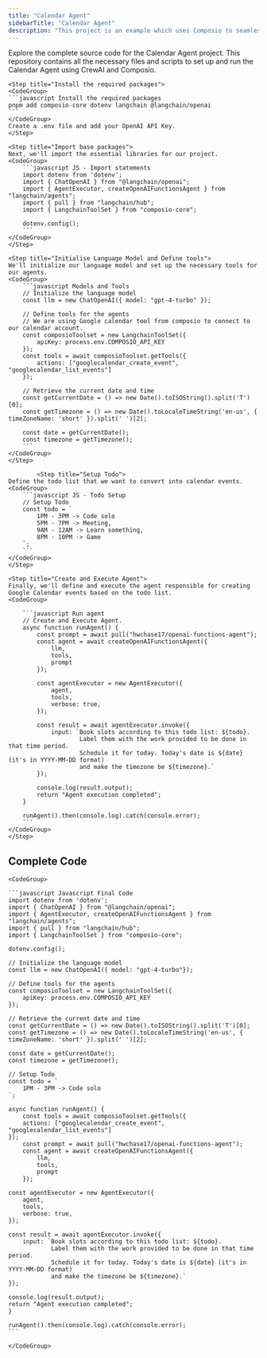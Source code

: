 ```yaml
---
title: "Calendar Agent"
sidebarTitle: "Calendar Agent"
description: "This project is an example which uses Composio to seamlessly convert your to-do lists into Google Calendar events. It automatically schedules tasks with specified labels and times, ensuring your calendar is always up-to-date and organized."
---
```




<Tabs>

<Tab title="Javascript">
<Card color="#7bee0c" title="Calendar Agent GitHub Repository" icon="github" href="https://github.com/ComposioHQ/composio/tree/master/js/examples/docs-example/calendar_agent">
  Explore the complete source code for the Calendar Agent project. This repository contains all the necessary files and scripts to set up and run the Calendar Agent using CrewAI and Composio.
</Card>
<Steps>

    <Step title="Install the required packages">
    <CodeGroup>
    ```javascript Install the required packages
    pnpm add composio-core dotenv langchain @langchain/openai
    ```
    </CodeGroup>
    Create a .env file and add your OpenAI API Key.
    </Step>

    <Step title="Import base packages">
    Next, we'll import the essential libraries for our project.
    <CodeGroup>
        ```javascript JS - Import statements
        import dotenv from 'dotenv';
        import { ChatOpenAI } from "@langchain/openai";
        import { AgentExecutor, createOpenAIFunctionsAgent } from "langchain/agents";
        import { pull } from "langchain/hub";
        import { LangchainToolSet } from "composio-core";
        
        dotenv.config();
        ```
    </CodeGroup>
    </Step>

    <Step title="Initialise Language Model and Define tools">
    We'll initialize our language model and set up the necessary tools for our agents.
    <CodeGroup>
        ```javascript Models and Tools
        // Initialize the language model
        const llm = new ChatOpenAI({ model: "gpt-4-turbo" });

        // Define tools for the agents
        // We are using Google calendar tool from composio to connect to our calendar account.
        const composioToolset = new LangchainToolSet({
            apiKey: process.env.COMPOSIO_API_KEY
        });
        const tools = await composioToolset.getTools({
            actions: ["googlecalendar_create_event", "googlecalendar_list_events"]
        });

        // Retrieve the current date and time
        const getCurrentDate = () => new Date().toISOString().split('T')[0];
        const getTimezone = () => new Date().toLocaleTimeString('en-us', { timeZoneName: 'short' }).split(' ')[2];

        const date = getCurrentDate();
        const timezone = getTimezone();
        ```
    </CodeGroup>
    </Step>

            <Step title="Setup Todo">
    Define the todo list that we want to convert into calendar events.
    <CodeGroup>
        ```javascript JS - Todo Setup
        // Setup Todo
        const todo = `
            1PM - 3PM -> Code solo
            5PM - 7PM -> Meeting,
            9AM - 12AM -> Learn something,
            8PM - 10PM -> Game
        `;
        ```
    </CodeGroup>
    </Step>

    <Step title="Create and Execute Agent">
    Finally, we'll define and execute the agent responsible for creating Google Calendar events based on the todo list.
    <CodeGroup>

        ```javascript Run agent
        // Create and Execute Agent.
        async function runAgent() {
            const prompt = await pull("hwchase17/openai-functions-agent");
            const agent = await createOpenAIFunctionsAgent({
                llm,
                tools,
                prompt
            });

            const agentExecutor = new AgentExecutor({
                agent,
                tools,
                verbose: true,
            });

            const result = await agentExecutor.invoke({
                input: `Book slots according to this todo list: ${todo}. 
                        Label them with the work provided to be done in that time period. 
                        Schedule it for today. Today's date is ${date} (it's in YYYY-MM-DD format) 
                        and make the timezone be ${timezone}.`
            });

            console.log(result.output);
            return "Agent execution completed";
        }

        runAgent().then(console.log).catch(console.error);
        ```
    </CodeGroup>
    </Step>
</Steps>
</Tab>
</Tabs>

## Complete Code 
    <CodeGroup>

    ```javascript Javascript Final Code
    import dotenv from 'dotenv';
    import { ChatOpenAI } from "@langchain/openai";
    import { AgentExecutor, createOpenAIFunctionsAgent } from "langchain/agents";
    import { pull } from "langchain/hub";
    import { LangchainToolSet } from "composio-core";

    dotenv.config();

    // Initialize the language model
    const llm = new ChatOpenAI({ model: "gpt-4-turbo"});

    // Define tools for the agents
    const composioToolset = new LangchainToolSet({
        apiKey: process.env.COMPOSIO_API_KEY
    });

    // Retrieve the current date and time
    const getCurrentDate = () => new Date().toISOString().split('T')[0];
    const getTimezone = () => new Date().toLocaleTimeString('en-us', { timeZoneName: 'short' }).split(' ')[2];

    const date = getCurrentDate();
    const timezone = getTimezone();

    // Setup Todo
    const todo = `
        1PM - 3PM -> Code solo
    `;

    async function runAgent() {
        const tools = await composioToolset.getTools({
        actions: ["googlecalendar_create_event", "googlecalendar_list_events"]
    });
        const prompt = await pull("hwchase17/openai-functions-agent");
        const agent = await createOpenAIFunctionsAgent({
            llm,
            tools,
            prompt
        });

    const agentExecutor = new AgentExecutor({
        agent,
        tools,
        verbose: true,
    });

    const result = await agentExecutor.invoke({
        input: `Book slots according to this todo list: ${todo}. 
                Label them with the work provided to be done in that time period. 
                Schedule it for today. Today's date is ${date} (it's in YYYY-MM-DD format) 
                and make the timezone be ${timezone}.`
    });

    console.log(result.output);
    return "Agent execution completed";
    }

    runAgent().then(console.log).catch(console.error);
    ```

    </CodeGroup>




